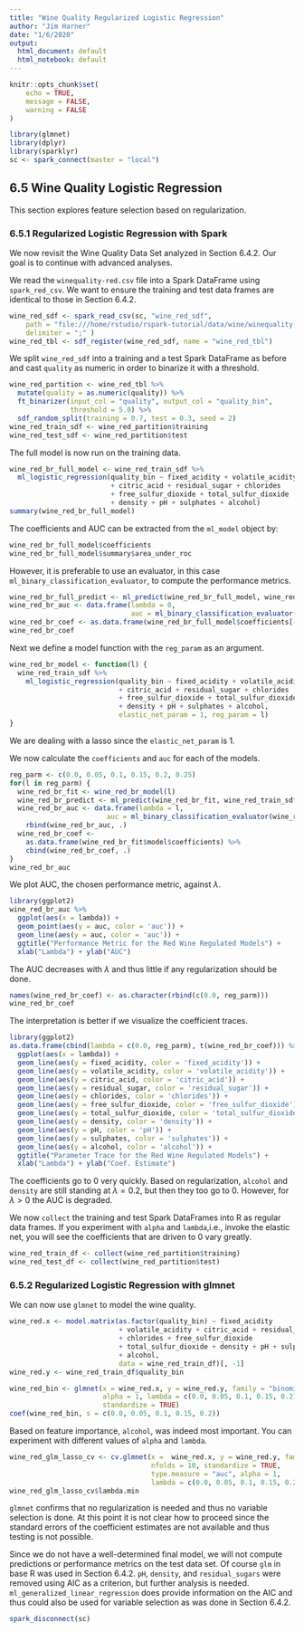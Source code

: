 ```yaml
---
title: "Wine Quality Regularized Logistic Regression"
author: "Jim Harner"
date: "1/6/2020"
output:
  html_document: default
  html_notebook: default
---
```


```r
knitr::opts_chunk$set(
	echo = TRUE,
	message = FALSE,
	warning = FALSE
)

library(glmnet)
library(dplyr)
library(sparklyr)
sc <- spark_connect(master = "local")
```

## 6.5 Wine Quality Logistic Regression

This section explores feature selection based on regularization.

### 6.5.1 Regularized Logistic Regression with Spark

We now revisit the Wine Quality Data Set analyzed in Section 6.4.2. Our goal is to continue with advanced analyses.

We read the `winequality-red.csv` file into a Spark DataFrame using `spark_red_csv`. We want to ensure the training and test data frames are identical to those in Section 6.4.2.
```r
wine_red_sdf <- spark_read_csv(sc, "wine_red_sdf",
    path = "file:///home/rstudio/rspark-tutorial/data/wine/winequality-red.csv",
    delimiter = ";" )
wine_red_tbl <- sdf_register(wine_red_sdf, name = "wine_red_tbl")
```

We split `wine_red_sdf` into a training and a test Spark DataFrame as before and cast `quality` as numeric in order to binarize it with a threshold.
```r
wine_red_partition <- wine_red_tbl %>%
  mutate(quality = as.numeric(quality)) %>%
  ft_binarizer(input_col = "quality", output_col = "quality_bin",
               threshold = 5.0) %>%
  sdf_random_split(training = 0.7, test = 0.3, seed = 2)
wine_red_train_sdf <- wine_red_partition$training
wine_red_test_sdf <- wine_red_partition$test
```

The full model is now run on the training data.
```r
wine_red_br_full_model <- wine_red_train_sdf %>%
  ml_logistic_regression(quality_bin ~ fixed_acidity + volatile_acidity
                         + citric_acid + residual_sugar + chlorides
                         + free_sulfur_dioxide + total_sulfur_dioxide
                         + density + pH + sulphates + alcohol)
summary(wine_red_br_full_model)
```
The coefficients and AUC can be extracted from the `ml_model` object by:
```r
wine_red_br_full_model$coefficients
wine_red_br_full_model$summary$area_under_roc
```
However, it is preferable to use an evaluator, in this case `ml_binary_classification_evaluator`, to compute the performance metrics.
```r
wine_red_br_full_predict <- ml_predict(wine_red_br_full_model, wine_red_train_sdf)
wine_red_br_auc <- data.frame(lambda = 0,
                              auc = ml_binary_classification_evaluator(wine_red_br_full_predict))
wine_red_br_coef <- as.data.frame(wine_red_br_full_model$coefficients[-1])
wine_red_br_coef
```
Next we define a model function with the `reg_param` as an argument.
```r
wine_red_br_model <- function(l) {
  wine_red_train_sdf %>%
    ml_logistic_regression(quality_bin ~ fixed_acidity + volatile_acidity
                           + citric_acid + residual_sugar + chlorides
                           + free_sulfur_dioxide + total_sulfur_dioxide
                           + density + pH + sulphates + alcohol,
                           elastic_net_param = 1, reg_param = l)
}
```
We are dealing with a lasso since the `elastic_net_param` is 1.

We now calculate the `coefficients` and `auc` for each of the models.
```r
reg_parm <- c(0.0, 0.05, 0.1, 0.15, 0.2, 0.25)
for(l in reg_parm) {
  wine_red_br_fit <- wine_red_br_model(l)
  wine_red_br_predict <- ml_predict(wine_red_br_fit, wine_red_train_sdf)
  wine_red_br_auc <- data.frame(lambda = l,
                        auc = ml_binary_classification_evaluator(wine_red_br_predict)) %>%
    rbind(wine_red_br_auc, .)
  wine_red_br_coef <- 
    as.data.frame(wine_red_br_fit$model$coefficients) %>%
    cbind(wine_red_br_coef, .)
}
wine_red_br_auc
```
We plot AUC, the chosen performance metric, against $\lambda$.
```r
library(ggplot2)
wine_red_br_auc %>%
  ggplot(aes(x = lambda)) +
  geom_point(aes(y = auc, color = 'auc')) +
  geom_line(aes(y = auc, color = 'auc')) +
  ggtitle("Performance Metric for the Red Wine Regulated Models") +
  xlab("Lambda") + ylab("AUC")
```
The AUC decreases with $\lambda$ and thus little if any regularization should be done.

```r
names(wine_red_br_coef) <- as.character(rbind(c(0.0, reg_parm)))
wine_red_br_coef
```

The interpretation is better if we visualize the coefficient traces.
```r
library(ggplot2)
as.data.frame(cbind(lambda = c(0.0, reg_parm), t(wine_red_br_coef))) %>%
  ggplot(aes(x = lambda)) +
  geom_line(aes(y = fixed_acidity, color = 'fixed_acidity')) +
  geom_line(aes(y = volatile_acidity, color = 'volatile_acidity')) + 
  geom_line(aes(y = citric_acid, color = 'citric_acid')) + 
  geom_line(aes(y = residual_sugar, color = 'residual_sugar')) + 
  geom_line(aes(y = chlorides, color = 'chlorides')) + 
  geom_line(aes(y = free_sulfur_dioxide, color = 'free_sulfur_dioxide')) + 
  geom_line(aes(y = total_sulfur_dioxide, color = 'total_sulfur_dioxide')) +
  geom_line(aes(y = density, color = 'density')) +
  geom_line(aes(y = pH, color = 'pH')) +
  geom_line(aes(y = sulphates, color = 'sulphates')) +
  geom_line(aes(y = alcohol, color = 'alcohol')) +
  ggtitle("Parameter Trace for the Red Wine Regulated Models") +
  xlab("Lambda") + ylab("Coef. Estimate")
```

The coefficients go to 0 very quickly. Based on regularization, `alcohol` and `density` are still standing at $\lambda = 0.2$, but then they too go to 0. However, for $\lambda > 0$ the AUC is degraded. 

We now `collect` the training and test Spark DataFrames into R as regular data frames. If you experiment with `alpha` and `lambda`,i.e., invoke the elastic net, you will see the coefficients that are driven to 0 vary greatly. 
```r
wine_red_train_df <- collect(wine_red_partition$training)
wine_red_test_df <- collect(wine_red_partition$test)
```

### 6.5.2 Regularized Logistic Regression with glmnet

We can now use `glmnet` to model the wine quality.
```r
wine_red.x <- model.matrix(as.factor(quality_bin) ~ fixed_acidity 
                           + volatile_acidity + citric_acid + residual_sugar
                           + chlorides + free_sulfur_dioxide
                           + total_sulfur_dioxide + density + pH + sulphates
                           + alcohol, 
                           data = wine_red_train_df)[, -1]
wine_red.y <- wine_red_train_df$quality_bin

wine_red_bin <- glmnet(x = wine_red.x, y = wine_red.y, family = "binomial",
                       alpha = 1, lambda = c(0.0, 0.05, 0.1, 0.15, 0.2),
                       standardize = TRUE)
coef(wine_red_bin, s = c(0.0, 0.05, 0.1, 0.15, 0.2))
```
Based on feature importance, `alcohol`, was indeed most important. You can experiment with different values of `alpha` and `lambda`.

```r
wine_red_glm_lasso_cv <- cv.glmnet(x =  wine_red.x, y = wine_red.y, family = "binomial",
                                   nfolds = 10, standardize = TRUE,
                                   type.measure = "auc", alpha = 1,
                                   lambda = c(0.0, 0.05, 0.1, 0.15, 0.2))
wine_red_glm_lasso_cv$lambda.min
```
`glmnet` confirms that no regularization is needed and thus no variable selection is done. At this point it is not clear how to proceed since the standard errors of the coefficient estimates are not available and thus testing is not possible. 

Since we do not have a well-determined final model, we will not compute predictions or performance metrics on the test data set. Of course `glm` in base R was used in Section 6.4.2. `pH`, `density`, and `residual_sugars` were removed using AIC as a criterion, but further analysis is needed. `ml_generalized_linear_regression` does provide information on the AIC and thus could also be used for variable selection as was done in Section 6.4.2.

```r
spark_disconnect(sc)
```

